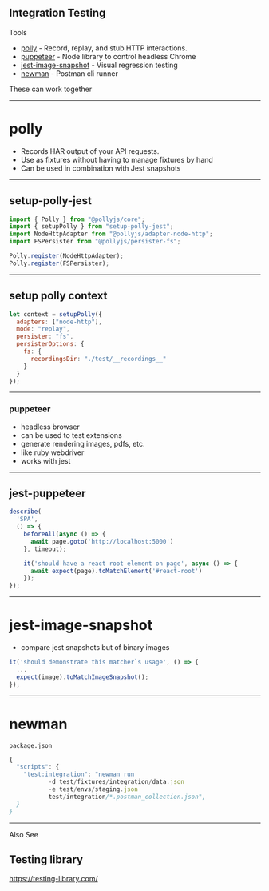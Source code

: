 ## Integration Testing

Tools

- [polly](https://netflix.github.io/pollyjs) - Record, replay, and stub HTTP interactions.
- [puppeteer](https://pptr.dev/) - Node library to control headless Chrome
- [jest-image-snapshot](https://github.com/americanexpress/jest-image-snapshot) - Visual regression testing
- [newman](https://github.com/postmanlabs/newman) - Postman cli runner

These can work together

---

# polly

- Records HAR output of your API requests.
- Use as fixtures without having to manage fixtures by hand
- Can be used in combination with Jest snapshots

---

##  setup-polly-jest

```javascript
import { Polly } from "@pollyjs/core";
import { setupPolly } from "setup-polly-jest";
import NodeHttpAdapter from "@pollyjs/adapter-node-http";
import FSPersister from "@pollyjs/persister-fs";

Polly.register(NodeHttpAdapter);
Polly.register(FSPersister);

```

---

## setup polly context 

```javascript
let context = setupPolly({
  adapters: ["node-http"],
  mode: "replay",
  persister: "fs",
  persisterOptions: {
    fs: {
      recordingsDir: "./test/__recordings__"
    }
  }
});
```
---

### puppeteer

- headless browser
- can be used to test extensions
- generate rendering images, pdfs, etc.
- like ruby webdriver
- works with jest

---
## jest-puppeteer

```javascript
describe(
  'SPA', 
  () => {
    beforeAll(async () => {
      await page.goto('http://localhost:5000')
    }, timeout);

    it('should have a react root element on page', async () => {
      await expect(page).toMatchElement('#react-root')
    });
});

```

---

# jest-image-snapshot

- compare jest snapshots but of binary images

```javascript
it('should demonstrate this matcher`s usage', () => {
  ...
  expect(image).toMatchImageSnapshot();
});
```

---
# newman
`package.json`
```javascript
{
  "scripts": {
    "test:integration": "newman run 
           -d test/fixtures/integration/data.json 
           -e test/envs/staging.json 
           test/integration/*.postman_collection.json",
  }
}
 ```

 ----
 Also See 
 
 ## Testing library

 https://testing-library.com/
